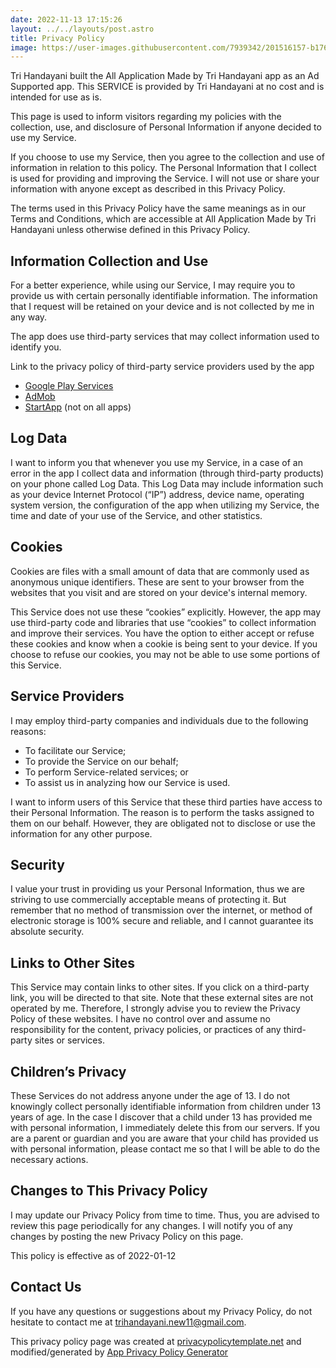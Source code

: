 ```yaml
---
date: 2022-11-13 17:15:26
layout: ../../layouts/post.astro
title: Privacy Policy
image: https://user-images.githubusercontent.com/7939342/201516157-b176791b-f09e-49f8-9e5c-8327156ca3c3.png
---
```


Tri Handayani built the All Application Made by Tri Handayani app as an Ad Supported app. This SERVICE is provided by Tri Handayani at no cost and is intended for use as is.

This page is used to inform visitors regarding my policies with the collection, use, and disclosure of Personal Information if anyone decided to use my Service.

If you choose to use my Service, then you agree to the collection and use of information in relation to this policy. The Personal Information that I collect is used for providing and improving the Service. I will not use or share your information with anyone except as described in this Privacy Policy.

The terms used in this Privacy Policy have the same meanings as in our Terms and Conditions, which are accessible at All Application Made by Tri Handayani unless otherwise defined in this Privacy Policy.

## Information Collection and Use

For a better experience, while using our Service, I may require you to provide us with certain personally identifiable information. The information that I request will be retained on your device and is not collected by me in any way.

The app does use third-party services that may collect information used to identify you.

Link to the privacy policy of third-party service providers used by the app

- [Google Play Services](https://www.google.com/policies/privacy/)
- [AdMob](https://support.google.com/admob/answer/6128543?hl=en)
- [StartApp](https://www.startapp.com/privacy/) (not on all apps)

## Log Data

I want to inform you that whenever you use my Service, in a case of an error in the app I collect data and information (through third-party products) on your phone called Log Data. This Log Data may include information such as your device Internet Protocol (“IP”) address, device name, operating system version, the configuration of the app when utilizing my Service, the time and date of your use of the Service, and other statistics.

## Cookies

Cookies are files with a small amount of data that are commonly used as anonymous unique identifiers. These are sent to your browser from the websites that you visit and are stored on your device's internal memory.

This Service does not use these “cookies” explicitly. However, the app may use third-party code and libraries that use “cookies” to collect information and improve their services. You have the option to either accept or refuse these cookies and know when a cookie is being sent to your device. If you choose to refuse our cookies, you may not be able to use some portions of this Service.

## Service Providers

I may employ third-party companies and individuals due to the following reasons:

- To facilitate our Service;
- To provide the Service on our behalf;
- To perform Service-related services; or
- To assist us in analyzing how our Service is used.

I want to inform users of this Service that these third parties have access to their Personal Information. The reason is to perform the tasks assigned to them on our behalf. However, they are obligated not to disclose or use the information for any other purpose.

## Security

I value your trust in providing us your Personal Information, thus we are striving to use commercially acceptable means of protecting it. But remember that no method of transmission over the internet, or method of electronic storage is 100% secure and reliable, and I cannot guarantee its absolute security.

## Links to Other Sites

This Service may contain links to other sites. If you click on a third-party link, you will be directed to that site. Note that these external sites are not operated by me. Therefore, I strongly advise you to review the Privacy Policy of these websites. I have no control over and assume no responsibility for the content, privacy policies, or practices of any third-party sites or services.

## Children’s Privacy

These Services do not address anyone under the age of 13. I do not knowingly collect personally identifiable information from children under 13 years of age. In the case I discover that a child under 13 has provided me with personal information, I immediately delete this from our servers. If you are a parent or guardian and you are aware that your child has provided us with personal information, please contact me so that I will be able to do the necessary actions.

## Changes to This Privacy Policy

I may update our Privacy Policy from time to time. Thus, you are advised to review this page periodically for any changes. I will notify you of any changes by posting the new Privacy Policy on this page.

This policy is effective as of 2022-01-12

## Contact Us

If you have any questions or suggestions about my Privacy Policy, do not hesitate to contact me at trihandayani.new11@gmail.com.

This privacy policy page was created at [privacypolicytemplate.net](https://privacypolicytemplate.net) and modified/generated by [App Privacy Policy Generator](https://app-privacy-policy-generator.nisrulz.com/)
